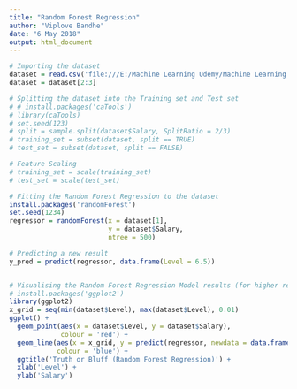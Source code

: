 ---
title: "Random Forest Regression"
author: "Viplove Bandhe"
date: "6 May 2018"
output: html_document
---
```{r}
# Importing the dataset
dataset = read.csv('file:///E:/Machine Learning Udemy/Machine Learning A-Z/Part 2 - Regression/Section 9 - Random Forest Regression/Random_Forest_Regression/Position_Salaries.csv')
dataset = dataset[2:3]

# Splitting the dataset into the Training set and Test set
# # install.packages('caTools')
# library(caTools)
# set.seed(123)
# split = sample.split(dataset$Salary, SplitRatio = 2/3)
# training_set = subset(dataset, split == TRUE)
# test_set = subset(dataset, split == FALSE)

# Feature Scaling
# training_set = scale(training_set)
# test_set = scale(test_set)

# Fitting the Random Forest Regression to the dataset
install.packages('randomForest')
set.seed(1234)
regressor = randomForest(x = dataset[1],
                         y = dataset$Salary,
                         ntree = 500)                  

# Predicting a new result
y_pred = predict(regressor, data.frame(Level = 6.5))


# Visualising the Random Forest Regression Model results (for higher resolution and smoother curve)
# install.packages('ggplot2')
library(ggplot2)
x_grid = seq(min(dataset$Level), max(dataset$Level), 0.01)
ggplot() +
  geom_point(aes(x = dataset$Level, y = dataset$Salary),
             colour = 'red') +
  geom_line(aes(x = x_grid, y = predict(regressor, newdata = data.frame(Level = x_grid))),
            colour = 'blue') +
  ggtitle('Truth or Bluff (Random Forest Regression)') +
  xlab('Level') +
  ylab('Salary')
```